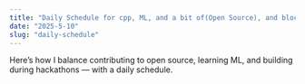 ```yaml
---
title: "Daily Schedule for cpp, ML, and a bit of(Open Source), and blockchain"
date: "2025-5-10"
slug: "daily-schedule"
---
```


Here’s how I balance contributing to open source, learning ML, and building during hackathons — with a daily schedule.
